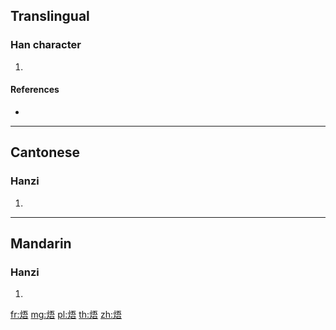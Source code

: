 {{character info/new}}
==Translingual==

===Han character===
{{Han char|rn=86|rad=火|as=07|sn=11|four=91861|canj=FMMR}}

# {{defn|Han|sort=火07}}

====References====
* {{Han ref|kx=0673.111|hdz=32203.120|uh=7110|ud=28944|bh=D651|bd=54865}}

----

==Cantonese==

===Hanzi===
{{yue-hanzi|jyut=|y=ng6}}

# {{defn|lang=yue|sort=火07}}

----

==Mandarin==

===Hanzi===
{{cmn-hanzi|pin=[[tāo]] ([[tao1]]), [[wù]] ([[wu4]])|wg=t'ao<sup>1</sup>, wu<sup>4</sup>}}

# {{defn|lang=cmn|sort=火07}}

[[fr:焐]]
[[mg:焐]]
[[pl:焐]]
[[th:焐]]
[[zh:焐]]